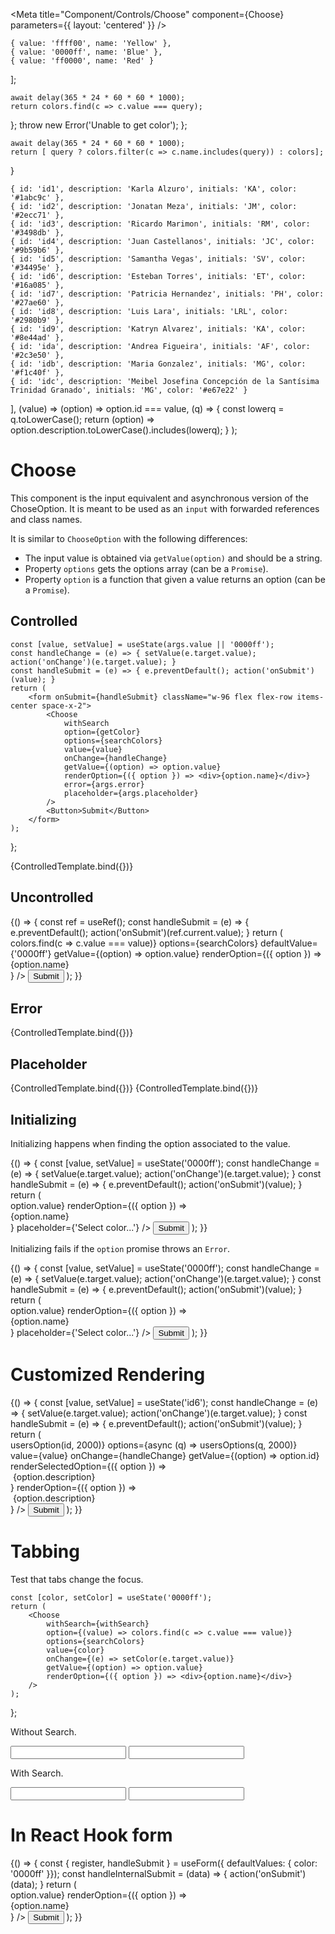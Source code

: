 

<Meta
    title="Component/Controls/Choose" 
    component={Choose}
    parameters={{
        layout: 'centered'
    }}
/>

    { value: 'ffff00', name: 'Yellow' },
    { value: '0000ff', name: 'Blue' },
    { value: 'ff0000', name: 'Red' }
];

    await delay(365 * 24 * 60 * 60 * 1000);
    return colors.find(c => c.value === query);
};
    throw new Error('Unable to get color');
};

    await delay(365 * 24 * 60 * 60 * 1000);
    return [ query ? colors.filter(c => c.name.includes(query)) : colors];
}

    { id: 'id1', description: 'Karla Alzuro', initials: 'KA', color: '#1abc9c' },
    { id: 'id2', description: 'Jonatan Meza', initials: 'JM', color: '#2ecc71' },
    { id: 'id3', description: 'Ricardo Marimon', initials: 'RM', color: '#3498db' },
    { id: 'id4', description: 'Juan Castellanos', initials: 'JC', color: '#9b59b6' },
    { id: 'id5', description: 'Samantha Vegas', initials: 'SV', color: '#34495e' },
    { id: 'id6', description: 'Esteban Torres', initials: 'ET', color: '#16a085' },
    { id: 'id7', description: 'Patricia Hernandez', initials: 'PH', color: '#27ae60' },
    { id: 'id8', description: 'Luis Lara', initials: 'LRL', color: '#2980b9' },
    { id: 'id9', description: 'Katryn Alvarez', initials: 'KA', color: '#8e44ad' },
    { id: 'ida', description: 'Andrea Figueira', initials: 'AF', color: '#2c3e50' },
    { id: 'idb', description: 'Maria Gonzalez', initials: 'MG', color: '#f1c40f' },
    { id: 'idc', description: 'Meibel Josefina Concepción de la Santísima Trinidad Granado', initials: 'MG', color: '#e67e22' }
],
    (value) => (option) => option.id === value,
    (q) => {
        const lowerq = q.toLowerCase();
        return (option) => option.description.toLowerCase().includes(lowerq);
    }
);




# Choose

This component is the input equivalent and asynchronous version of the
ChoseOption. It is meant to be used as an `input` with forwarded
references and class names.

It is similar to `ChooseOption` with the following differences:

* The input value is obtained via `getValue(option)` and should be a string.
* Property `options` gets the options array (can be a `Promise`).
* Property `option` is a function that given a value returns an option (can be 
  a `Promise`).

<ArgsTable of={Input} /> 


## Controlled 

    const [value, setValue] = useState(args.value || '0000ff');
    const handleChange = (e) => { setValue(e.target.value); action('onChange')(e.target.value); }
    const handleSubmit = (e) => { e.preventDefault(); action('onSubmit')(value); }
    return (
        <form onSubmit={handleSubmit} className="w-96 flex flex-row items-center space-x-2">
            <Choose
                withSearch
                option={getColor}
                options={searchColors}
                value={value}
                onChange={handleChange}
                getValue={(option) => option.value}
                renderOption={({ option }) => <div>{option.name}</div>}
                error={args.error}
                placeholder={args.placeholder}
            />
            <Button>Submit</Button>
        </form>
    );
};

<Canvas>
    <Story name="Controlled">
        {ControlledTemplate.bind({})}
    </Story>
</Canvas>


## Uncontrolled 

<Canvas>
    <Story name="Uncontrolled">
        {() => {
            const ref = useRef();
            const handleSubmit = (e) => { e.preventDefault(); action('onSubmit')(ref.current.value); }
            return (
                <form onSubmit={handleSubmit} className="w-96 flex flex-row items-center space-x-2">
                    <Choose 
                        ref={ref}
                        withSearch
                        option={(value) => colors.find(c => c.value === value)}
                        options={searchColors}
                        defaultValue={'0000ff'}
                        getValue={(option) => option.value}
                        renderOption={({ option }) => <div>{option.name}</div>}
                    />
                    <Button>Submit</Button>
                </form>
            );
        }}
    </Story>
</Canvas>


## Error

<Canvas>
    <Story name="Error" args={{ error: true }}>
        {ControlledTemplate.bind({})}
    </Story>
</Canvas>


## Placeholder

<Canvas>
    <Story name="Placeholder"args={{ value: 'xxxxxx', placeholder: 'Select color...' }}>
        {ControlledTemplate.bind({})}
    </Story>
</Canvas>

<Canvas>
    <Story name="Placeholder Long"args={{ value: 'xxxxxx', placeholder: 'Enter color of shirts that you like for summer ocassions...' }}>
        {ControlledTemplate.bind({})}
    </Story>
</Canvas>

## Initializing

Initializing happens when finding the option associated to the value.

<Canvas>
    <Story name="Initializing">
        {() => {
            const [value, setValue] = useState('0000ff');
            const handleChange = (e) => { setValue(e.target.value); action('onChange')(e.target.value); }
            const handleSubmit = (e) => { e.preventDefault(); action('onSubmit')(value); }
            return (
                <form onSubmit={handleSubmit} className="w-96 flex flex-row items-center space-x-2">
                    <Choose
                        withSearch
                        option={getColorForever}
                        options={searchColors}
                        value={value}
                        error={false}
                        onChange={handleChange}
                        getValue={(option) => option.value}
                        renderOption={({ option }) => <div>{option.name}</div>}
                        placeholder={'Select color...'}
                    />
                    <Button>Submit</Button>
                </form>
            );
        }}
    </Story>
</Canvas>

Initializing fails if the `option` promise throws an `Error`.

<Canvas>
    <Story name="Initializing Error">
        {() => {
            const [value, setValue] = useState('0000ff');
            const handleChange = (e) => { setValue(e.target.value); action('onChange')(e.target.value); }
            const handleSubmit = (e) => { e.preventDefault(); action('onSubmit')(value); }
            return (
                <form onSubmit={handleSubmit} className="w-96 flex flex-row items-center space-x-2">
                    <Choose
                        withSearch
                        option={getColorError}
                        options={searchColors}
                        value={value}
                        error={false}
                        onChange={handleChange}
                        getValue={(option) => option.value}
                        renderOption={({ option }) => <div>{option.name}</div>}
                        placeholder={'Select color...'}
                    />
                    <Button>Submit</Button>
                </form>
            );
        }}
    </Story>
</Canvas>

# Customized Rendering

<Canvas>
    <Story name="Customized Rendering">
        {() => {
            const [value, setValue] = useState('id6');
            const handleChange = (e) => { setValue(e.target.value); action('onChange')(e.target.value); }
            const handleSubmit = (e) => { e.preventDefault(); action('onSubmit')(value); }
            return (
                <form onSubmit={handleSubmit} className="w-96 flex flex-row items-center space-x-2">
                    <Choose
                        withSearch
                        withSameWidth
                        option={async (id) => usersOption(id, 2000)}
                        options={async (q) => usersOptions(q, 2000)}
                        value={value}
                        onChange={handleChange}
                        getValue={(option) => option.id}
                        renderSelectedOption={({ option }) => <div className="truncate"><Avatar initials={option.initials} color={option.color}/>&nbsp;{option.description}</div>}
                        renderOption={({ option }) => <div className="py-1 truncate"><Avatar initials={option.initials} color={option.color}/>&nbsp;{option.description}</div>}
                    />
                    <Button>Submit</Button>
                </form>
            );
        }}
    </Story>
</Canvas>


# Tabbing

Test that tabs change the focus.

    const [color, setColor] = useState('0000ff');
    return (
        <Choose 
            withSearch={withSearch}
            option={(value) => colors.find(c => c.value === value)}
            options={searchColors}
            value={color}
            onChange={(e) => setColor(e.target.value)}
            getValue={(option) => option.value}
            renderOption={({ option }) => <div>{option.name}</div>}
        />
    );
};

Without Search.

<Canvas>
    <Story name="Tabbing Without Search">
        <div className="w-96 grid grid-cols-3 gap-2">
            <Input type="text" defaultValue=""/>
            <TabbingTemplate/>
            <Input type="text" defaultValue=""/>
        </div>
    </Story>
</Canvas>

With Search.

<Canvas>
    <Story name="Tabbing With Search">
        <div className="w-96 grid grid-cols-3 gap-2">
            <Input type="text" defaultValue=""/>
            <TabbingTemplate withSearch/>
            <Input type="text" defaultValue=""/>
        </div>
    </Story>
</Canvas>

# In React Hook form

<Canvas>
    <Story name="In React Hook Form">
        {() => {
            const { register, handleSubmit } = useForm({ defaultValues: { color: '0000ff' }});
            const handleInternalSubmit = (data) => { action('onSubmit')(data); }
            return (
                <form onSubmit={handleSubmit(handleInternalSubmit)} className="w-96 flex flex-row items-center space-x-2">
                    <Choose
                        withSearch
                        option={getColor}
                        options={searchColors}
                        {...register('color')}
                        getValue={(option) => option.value}
                        renderOption={({ option }) => <div>{option.name}</div>}
                    />
                    <Button>Submit</Button>
                </form>
            );
        }}
    </Story>
</Canvas>

